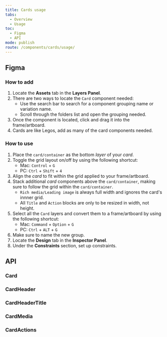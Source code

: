 ```yaml
---
title: Cards usage
tabs:
  - Overview
  - Usage
toc:
  - Figma
  - API
mode: publish
route: /components/cards/usage/
---
```



## Figma

### How to add

1. Locate the **Assets** tab in the **Layers Panel**.
2. There are two ways to locate the `Card` component needed:
   - Use the search bar to search for a component grouping name or variation name.
   - Scroll through the folders list and open the grouping needed.
3. Once the component is located, click and drag it into the frame/artboard.
4. Cards are like Legos, add as many of the card components needed.

### How to use

1. Place the `card/container` as the bottom _layer_ of your _card_.
2. Toggle the grid layout on/off by using the following shortcut:
   - Mac: `Control` + `G`
   - PC: `Ctrl` + `Shift` + `4`
3. Align the _card_ to fit within the grid applied to your frame/artboard.
4. Stack additional _card_ components above the `card/container`, making sure to follow the grid within the `card/container`.
   - `Rich media/Leading image` is always full width and ignores the card's innner grid.
   - All `Title` and `Action` blocks are only to be resized in width, not height.
5. Select all the `Card` layers and convert them to a frame/artboard by using the following shortcut:
   - Mac: `Command` + `Option` + `G`
   - PC: `Ctrl` + `ALT` + `G`
6. Make sure to name the new group.
7. Locate the **Design** tab in the **Inspector Panel**.
8. Under the **Constraints** section, set up constraints.

## API

### Card

<PropsTable props={Card.__docgenInfo.props} />

### CardHeader

<PropsTable props={Card.CardHeader.__docgenInfo.props} />

### CardHeaderTitle

<PropsTable props={Card.CardHeaderTitle.__docgenInfo.props} />

### CardMedia

<PropsTable props={Card.CardMedia.__docgenInfo.props} />

### CardActions

<PropsTable props={Card.CardActions.__docgenInfo.props} />
